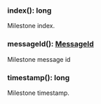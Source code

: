 ### index(): long

Milestone index.

### messageId(): [MessageId](#messageid)

Milestone message id

### timestamp(): long

Milestone timestamp.
